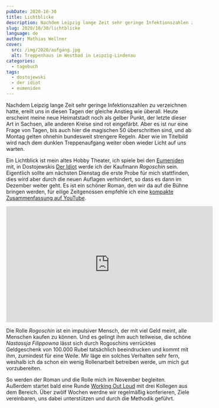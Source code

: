 ```yaml
---
pubDate: 2020-10-30
title: Lichtblicke
description: Nachdem Leipzig lange Zeit sehr geringe Infektionszahlen zu verzeichnen hatte, ereilt uns in diesen Tagen der gleiche Anstieg wie überall. Heute erscheint meine neue Heimatstadt noch als gelber Punkt, der letzte dieser Art in Sachsen, alle anderen Kreise sind rot eingefärbt. Aber es ist nur eine Frage von Tagen, bis auch hier die magischen 50 überschritten sind, und ab Montag gelten ohnehin bundesweit strengere Regeln. Aber wie im Titelbild wird nach dem dunklen Treppenaufgang weiter oben wieder Licht auf uns warten.
slug: 2020/10/30/lichtblicke
language: de
author: Mathias Wellner
cover:
  src: /img/2020/aufgang.jpg
  alt: Treppenhaus im Westbad in Leipzig-Lindenau
categories:
  - tagebuch
tags:
  - dostojewski
  - der idiot
  - eumeniden
---
```



Nachdem Leipzig lange Zeit sehr geringe Infektionszahlen zu verzeichnen hatte, ereilt uns in diesen Tagen der gleiche Anstieg wie überall. Heute erscheint meine neue Heimatstadt noch als gelber Punkt, der letzte dieser Art in Sachsen, alle anderen Kreise sind rot eingefärbt. Aber es ist nur eine Frage von Tagen, bis auch hier die magischen 50 überschritten sind, und ab Montag gelten ohnehin bundesweit strengere Regeln. Aber wie im Titelbild wird nach dem dunklen Treppenaufgang weiter oben wieder Licht auf uns warten.

<ResponsiveImage
  src="/img/2020/aufgang.jpg"
  alt="Treppenhaus im Westbad in Leipzig-Lindenau"
  aspectRatio="1:1"
/>

Ein Lichtblick ist mein altes Hobby Theater, ich spiele bei den [Eumeniden](http://www.theatereumeniden.de/) mit, in Dostojewskis [Der Idiot](https://de.wikipedia.org/wiki/Der_Idiot) werde ich der Kaufmann _Rogoschin_ sein. Eigentlich sollte am nächsten Dienstag die erste Probe für mich stattfinden, dies wird aber durch die neuen Auflagen verhindert, so dass es dann im Dezember weiter geht. Es ist ein schöner Roman, den wir da auf die Bühne bringen werden, für eilige Zeitgenossen empfehle ich eine [kompakte Zusammenfassung auf YouTube](https://www.youtube.com/watch?v=7G3S-PQtIHY).

<iframe
  width="560"
  height="315"
  src="https://www.youtube-nocookie.com/embed/7G3S-PQtIHY"
  frameborder="0"
  allow="accelerometer; autoplay; clipboard-write; encrypted-media; gyroscope; picture-in-picture"
  allowfullscreen
></iframe>

Die Rolle _Rogoschin_ ist ein impulsiver Mensch, der mit viel Geld meint, alle Menschen kaufen zu können. Und es gelingt ihm auch teilweise, die schöne _Nastassja Filippowna_ lässt sich durch Rogoschins verrücktes Geldgeschenk von 100.000 Rubel tatsächlich beeindrucken und kommt mit ihm, zumindest für eine Weile. Mir läge ein solches Verhalten sehr fern, weshalb ich da schon ein wenig Rollenarbeit betreiben werde, um mich gut vorzubereiten.

So werden der Roman und die Rolle mich im November begleiten. Außerdem startet bald eine Runde [Working Out Loud](https://de.wikipedia.org/wiki/Working_out_loud) mit drei Kollegen aus dem Bereich. Über zwölf Wochen werdne wir regelmäßig konferieren, Ziele vereinbaren, uns dabei unterstützen und durch die Methodik geführt.
